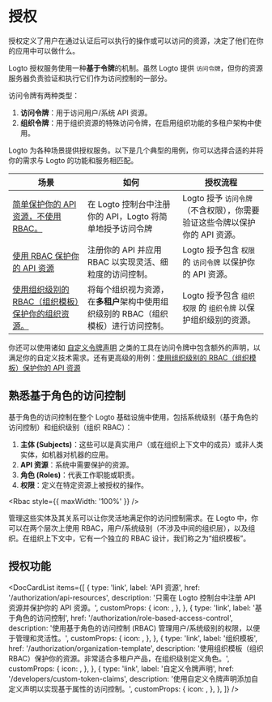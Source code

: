 

# 授权

授权定义了用户在通过认证后可以执行的操作或可以访问的资源，决定了他们在你的应用中可以做什么。

Logto 授权服务使用一种**基于令牌**的机制。虽然 Logto 提供 `访问令牌`，但你的资源服务器负责验证和执行它们作为访问控制的一部分。

访问令牌有两种类型：

1. **访问令牌**：用于访问用户/系统 API 资源。
2. **组织令牌**：用于组织资源的特殊访问令牌，在启用组织功能的多租户架构中使用。

Logto 为各种场景提供授权服务。以下是几个典型的用例，你可以选择合适的并将你的需求与 Logto 的功能和服务相匹配。

| 场景                                                                                                                     | 如何                                                                                | 授权流程                                                                   |
| ------------------------------------------------------------------------------------------------------------------------ | ----------------------------------------------------------------------------------- | -------------------------------------------------------------------------- |
| [简单保护你的 API 资源，不使用 RBAC。](/authorization/api-resources/protect-your-api)                                    | 在 Logto 控制台中注册你的 API，Logto 将简单地授予访问令牌                           | Logto 授予 `访问令牌`（不含权限），你需要验证这些令牌以保护你的 API 资源。 |
| [使用 RBAC 保护你的 API 资源](/authorization/role-based-access-control/protect-api-resources-with-rbac)                  | 注册你的 API 并应用 RBAC 以实现灵活、细粒度的访问控制。                             | Logto 授予包含 `权限` 的 `访问令牌` 以保护你的 API 资源。                  |
| [使用组织级别的 RBAC（组织模板）保护你的组织资源。](/authorization/organization-template/protect-organization-resources) | 将每个组织视为资源，在**多租户**架构中使用组织级别的 RBAC（组织模板）进行访问控制。 | Logto 授予包含 `组织权限` 的 `组织令牌` 以保护组织级别的资源。             |

你还可以使用诸如 [自定义令牌声明](/developers/custom-token-claims) 之类的工具在访问令牌中包含额外的声明，以满足你的自定义技术需求。还有更高级的用例：[使用组织级别的 RBAC（组织模板）保护你的 API 资源](/authorization/organization-template/protect-api-reources)

## 熟悉基于角色的访问控制

基于角色的访问控制在整个 Logto 基础设施中使用，包括系统级别（基于角色的访问控制）和组织级别（组织 RBAC）：

1. **主体 (Subjects)**：这些可以是真实用户（或在组织上下文中的成员）或非人类实体，如机器对机器的应用。
2. **API 资源**：系统中需要保护的资源。
3. **角色 (Roles)**：代表工作职能或职责。
4. **权限**：定义在特定资源上被授权的操作。

<Rbac style={{ maxWidth: '100%' }} />

管理这些实体及其关系可以让你灵活地满足你的访问控制需求。在 Logto 中，你可以在两个层次上使用 RBAC，用户/系统级别（不涉及中间的组织层），以及组织。在组织上下文中，它有一个独立的 RBAC 设计，我们称之为“组织模板”。

## 授权功能

<DocCardList
  items={[
    {
      type: 'link',
      label: 'API 资源',
      href: '/authorization/api-resources',
      description: '只需在 Logto 控制台中注册 API 资源并保护你的 API 资源。',
      customProps: {
        icon: <Api />,
      },
    },
    {
      type: 'link',
      label: '基于角色的访问控制',
      href: '/authorization/role-based-access-control',
      description: '使用基于角色的访问控制 (RBAC) 管理用户/系统级别的权限，以便于管理和灵活性。',
      customProps: {
        icon: <Role />,
      },
    },
    {
      type: 'link',
      label: '组织模板',
      href: '/authorization/organization-template',
      description:
        '使用组织模板（组织 RBAC）保护你的资源。非常适合多租户产品，在组织级别定义角色。',
      customProps: {
        icon: <OrgTemplate />,
      },
    },
    {
      type: 'link',
      label: '自定义令牌声明',
      href: '/developers/custom-token-claims',
      description: '使用自定义令牌声明添加自定义声明以实现基于属性的访问控制。',
      customProps: {
        icon: <Jwt />,
      },
    },
  ]}
/>
